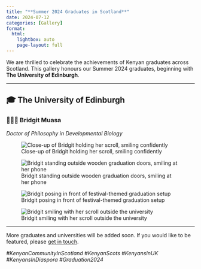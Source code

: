 ```yaml
---
title: "**Summer 2024 Graduates in Scotland**"
date: 2024-07-12
categories: [Gallery]
format:
  html:
    lightbox: auto
    page-layout: full
---
```


We are thrilled to celebrate the achievements of Kenyan graduates across Scotland. This gallery honours our Summer 2024 graduates, beginning with **The University of Edinburgh**.

---

## 🎓 The University of Edinburgh

### 👩🏾‍🎓 Bridgit Muasa
*Doctor of Philosophy in Developmental Biology*

::: {layout-ncol=2}

![Close-up of Bridgit holding her scroll, smiling confidently](/gallery/images/bridgit-muasa-1.jpg){group="bridgit" description="**Bridgit’s joy captured in a proud close-up shot.**"}

![Bridgit standing outside wooden graduation doors, smiling at her phone](/gallery/images/bridgit-muasa-2.jpg){group="bridgit" description="**Capturing the moment — Bridgit at the university steps after the ceremony.**"}

![Bridgit posing in front of festival-themed graduation setup](/gallery/images/bridgit-muasa-3.jpg){group="bridgit" description="**A celebratory moment: Bridgit with a bright smile in her graduation gown.**"}

![Bridgit smiling with her scroll outside the university](/gallery/images/bridgit-muasa-4.jpg){group="bridgit" description="**Bridgit beaming with pride next to the 'Congratulations Class of 2024' banner.**"}

:::

---

More graduates and universities will be added soon. If you would like to be featured, please [get in touch](/contact.qmd).

*#KenyanCommunityInScotland #KenyanScots #KenyansInUK #KenyansInDiaspora #Graduation2024*